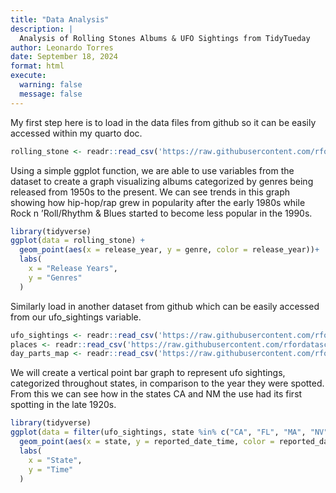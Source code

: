 ```yaml
---
title: "Data Analysis"
description: |
  Analysis of Rolling Stones Albums & UFO Sightings from TidyTueday
author: Leonardo Torres
date: September 18, 2024
format: html
execute:
  warning: false
  message: false
---
```


My first step here is to load in the data files from github so it can be easily accessed within my quarto doc.

```r

rolling_stone <- readr::read_csv('https://raw.githubusercontent.com/rfordatascience/tidytuesday/master/data/2024/2024-05-07/rolling_stone.csv')

```

Using a simple ggplot function, we are able to use variables from the dataset to create a graph visualizing albums categorized by genres being released from 1950s to the present. We can see trends in this graph showing how hip-hop/rap grew in popularity after the early 1980s while Rock n 'Roll/Rhythm & Blues started to become less popular in the 1990s.
```r
library(tidyverse)
ggplot(data = rolling_stone) +
  geom_point(aes(x = release_year, y = genre, color = release_year))+
  labs(
    x = "Release Years",
    y = "Genres"
  )
```


Similarly load in another dataset from github which can be easily accessed from our ufo_sightings variable.
```r


ufo_sightings <- readr::read_csv('https://raw.githubusercontent.com/rfordatascience/tidytuesday/master/data/2023/2023-06-20/ufo_sightings.csv')
places <- readr::read_csv('https://raw.githubusercontent.com/rfordatascience/tidytuesday/master/data/2023/2023-06-20/places.csv')
day_parts_map <- readr::read_csv('https://raw.githubusercontent.com/rfordatascience/tidytuesday/master/data/2023/2023-06-20/day_parts_map.csv')

```


We will create a vertical point bar graph to represent ufo sightings, categorized throughout states, in comparison to the year they were spotted. From this we can see how in the states CA and NM the use had its first spotting in the late 1920s.
```r

library(tidyverse)
ggplot(data = filter(ufo_sightings, state %in% c("CA", "FL", "MA", "NV", "NM", "NY", "OH", "TX", "WA", "WY"))) +
  geom_point(aes(x = state, y = reported_date_time, color = reported_date_time, alpha= .5))+
  labs(
    x = "State",
    y = "Time"
  )
```
